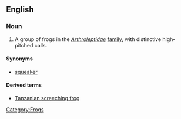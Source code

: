 ==English==
{{wikipedia}}

===Noun===
{{en-noun|sg=[[screeching]] [[frog]]}}

# A group of frogs in the ''[[Arthroleptidae ]]'' [[family]], with distinctive high-pitched calls.

====Synonyms====
* [[squeaker]]

====Derived terms====
* [[Tanzanian screeching frog]]

[[Category:Frogs]]